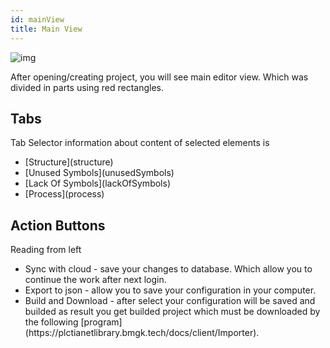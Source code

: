```yaml
---
id: mainView
title: Main View
---
```


![img](../../../assets/docs/manual/editor/mainView.jpg)

After opening/creating project, you will see main editor view. 
Which was divided in parts using red rectangles.

## Tabs

Tab Selector information about content of selected elements is

<ul>
    <li>[Structure](structure)</li>
    <li>[Unused Symbols](unusedSymbols)</li>
    <li>[Lack Of Symbols](lackOfSymbols)</li>
    <li>[Process](process)</li>
</ul>

## Action Buttons

Reading from left
<ul>
    <li>Sync with cloud - save your changes to database. Which allow you to continue the work after next login.</li>
    <li>Export to json - allow you to save your configuration in your computer.</li>
    <li>Build and Download - after select your configuration will be saved and builded as result you get builded project which must be downloaded by the following [program](https://plctianetlibrary.bmgk.tech/docs/client/Importer).</li>
</ul>

    
    
    
